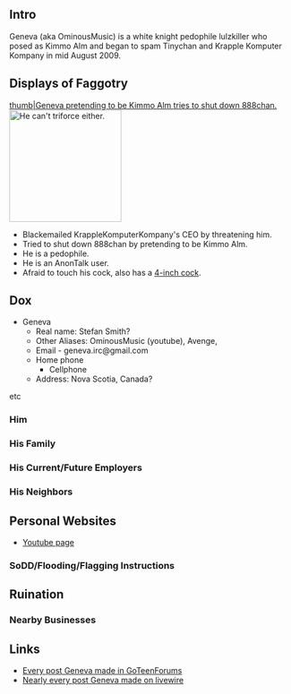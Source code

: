 {{moar}}
{{Project Internet Boss}}

{{Raid Infobox
 |OP      = 
 |IRC      = 
 |chan1     = www.888chan.org/i/res/135304.html
 |chan2      = legi0n.krapplekomputerkompany.com/dox/res/1.html
 |raidicon = Lulz.jpg
}}

==Intro==
Geneva (aka OminousMusic) is a white knight pedophile lulzkiller who posed as Kimmo Alm and began to spam Tinychan and Krapple Komputer Kompany in mid August 2009.


==Displays of Faggotry==
[[image:Geneva_against_888.png|thumb|Geneva pretending to be Kimmo Alm tries to shut down 888chan.]]
[[File:can't_triforce.png|200px|thumb|He can't triforce either.]]
*Blackemailed KrappleKomputerKompany's CEO by threatening him.
*Tried to shut down 888chan by pretending to be Kimmo Alm.
*He is a pedophile.
*He is an AnonTalk user.
*Afraid to touch his cock, also has a [http://insurgen.info/wiki/File:Lol_geneva_dongs.jpg  4-inch cock].

==Dox==
* Geneva
** Real name: Stefan Smith?
** Other Aliases: OminousMusic (youtube), Avenge,
** Email - geneva.irc@gmail.com
** Home phone
*** Cellphone
** Address: Nova Scotia, Canada?
etc
===Him===
===His Family===
===His Current/Future Employers===
===His Neighbors===

==Personal Websites==
*[http://youtube.com/ominousmusic Youtube page]
===SoDD/Flooding/Flagging Instructions===
==Ruination==
===Nearby Businesses===

==Links==
*[http://evilshare.com/9fxpumfiks9f/www.goteenforums.com.zip.html  Every post Geneva made in GoTeenForums]
*[http://www.megaupload.com/?d=5BKLATIK Nearly every post Geneva made on livewire]